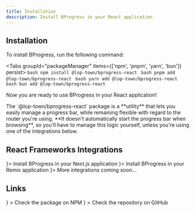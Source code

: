 ```yaml
---
title: Installation
description: Install BProgress in your React application
---
```



## Installation

To install BProgress, run the following command:

<Tabs groupId="packageManager" items={['npm', 'pnpm', 'yarn', 'bun']} persist>
  <Tab value="npm">```bash npm install @lop-town/bprogress-react ```</Tab>
  <Tab value="pnpm">```bash pnpm add @lop-town/bprogress-react ```</Tab>
  <Tab value="yarn">```bash yarn add @lop-town/bprogress-react ```</Tab>
  <Tab value="bun">```bash bun add @lop-town/bprogress-react ```</Tab>
</Tabs>

Now you are ready to use BProgress in your React application!

<Callout type="warn" title="Warning">
  The `@lop-town/bprogress-react` package is a **utility** that lets you easily manage a
  progress bar, while remaining flexible with regard to the router you're using.
  **It doesn't automatically start the progress bar when browsing**, so you'll
  have to manage this logic yourself, unless you're using one of the
  integrations below.
</Callout>

## React Frameworks Integrations

<Cards>
  <Card title="Next.js" href="/docs/next/installation" icon={<SiNextdotjs />}>
    Install BProgress in your Next.js application
  </Card>
  <Card title="Remix" href="/docs/remix/installation" icon={<SiRemix />}>
    Install BProgress in your Remix application
  </Card>
  <Card title="Soon..." icon={<HiDotsHorizontal />}>
    More integrations coming soon...
  </Card>
</Cards>

## Links

<Cards>
  <Card
    external
    title="NPM"
    href="https://www.npmjs.com/package/@lop-town/bprogress-react"
    icon={<SiNpm />}
  >
    Check the package on NPM
  </Card>
  <Card
    external
    title="GitHub"
    href="https://github.com/lop-town/bprogress/tree/main/packages/react"
    icon={<FaGithub />}
  >
    Check the repository on GitHub
  </Card>
</Cards>

